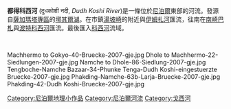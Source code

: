 {{Infobox river 
 |river_name  = 都得科西河
 |image_name  = Dudh Koshi.JPG
 |image_size  = 
 |caption     = 
 |image_map   =
 |map_size    = 
 |map_caption = 
 |origin      = [[墎其爾湖|墎其爾湖]] <br>{{coord|27.874|N|86.591|E|format=DMS}}
 |mouth       = [[桑科西河|桑科西河]]<br>{{coord|27.149|N|86.430|E|format=DMS}}
 |basin_countries = [[尼泊爾|尼泊爾]]
 |progression = 
 |length      = 
 |elevation   = 
 |mouth_elevation = 
 |discharge   = 
 |watershed   = 
 |right_tribs = 
}}
'''都得科西河''' (दुधकोशी नदी, ''Dudh Koshi River'')是一條位於[[尼泊爾|尼泊爾]]東部的河流。發源自[[薩加瑪塔專區|薩加瑪塔專區]]的[[墎其爾湖|墎其爾湖]]。在市鎮[[湯坡崎|湯坡崎]]的附近與[[伊姆扎河|伊姆扎河]]匯流，往南在[[南崎巴札|南崎巴札]]與[[波特科西河|波特科西河]]匯流。最後匯入[[科西河|科西河]]流域。

<br><gallery class=center caption="都得科西河">
Machhermo to Gokyo-40-Bruecke-2007-gje.jpg
Dhole to Machhermo-22-Siedlungen-2007-gje.jpg
Namche to Dhole-86-Siedlung-2007-gje.jpg
Tengboche-Namche Bazaar-34-Phunke Tenga-Dudh Koshi-eingestuerzte Bruecke-2007-gje.jpg
Phakding-Namche-63b-Larja-Bruecke-2007-gje.jpg
Phakding-42-Dudh Koshi-Bruecke-2007-gje.jpg
</gallery>

{{coord|27|35|47|N|86|40|42|E|region:NP_type:river|display=title}}

[[Category:尼泊爾地理小作品|Category:尼泊爾地理小作品]]
[[Category:尼泊爾河流|Category:尼泊爾河流]]
[[Category:戈西河|Category:戈西河]]